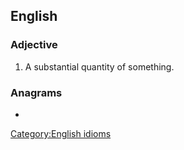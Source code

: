 ==English==

===Adjective===
{{head|en|adjective}}

# A substantial quantity of something.

===Anagrams===
* {{anagrams|en|man catchers|mancatchers}}

[[Category:English idioms]]